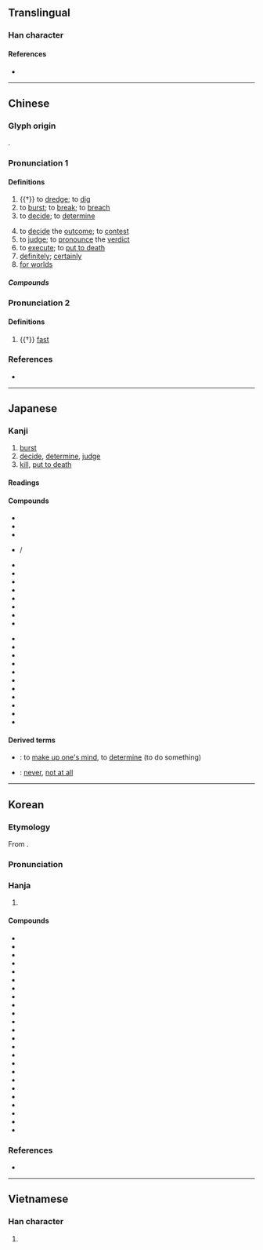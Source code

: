 {{also|决}}
{{character info}}
==Translingual==

===Han character===
{{Han char|rn=85|rad=水|as=04|sn=7|four=35130|canj=EDK|ids=⿰氵夬}}

====References====
* {{Han ref|kx=0609.030|dkj=17174|dj=1001.170|hdz=31574.030|uh=6C7A|ud=27770|bh=A84D|bd=43085}}

----

==Chinese==
{{zh-forms|s=决|alt=𣲺,决,吷-“fast”}}

===Glyph origin===
{{Han etym}}
{{Han compound|水|alt1=氵|夬|ls=psc|c1=s|c2=p}}.

===Pronunciation 1===
{{zh-pron
|m=jué
|c=kyut3
|h=pfs=kiet
|md=giók
|mn=koat
|mn-t=guag4
|w=4jyq
|mc=2
|oc=y,1
|cat=v,adv
}}

====Definitions====
{{zh-hanzi}}

# {{†}} to [[dredge]]; to [[dig]]
# to [[burst]]; to [[break]]; to [[breach]]
# to [[decide]]; to [[determine]]
#: {{zh-syn|定}}
# to [[decide]] the [[outcome]]; to [[contest]]
# to [[judge]]; to [[pronounce]] the [[verdict]]
# to [[execute]]; to [[put to death]]
# [[definitely]]; [[certainly]]
# [[for worlds]]

=====Compounds=====
{{zh-der|不決|刁天決地|堅決|了決|一決雌雄|勇決|判決離婚|勾決|假決議|包裹表決|委決不下|公決|剛毅果決|已決|引決|庭決|否決|判決|審決|對決|判決書|多數決|十蕩十決|取決|共識決|大對決|否決權|君射臣決|先決條件|刁決|剖決如流|一決高下|先決問題|刁決古憋|一決勝負|決勝千里|決死|決獄|槍決|明決|決裂|決裂索性|決戰|決計|決明子|懸決|猶豫不決|指決|決勝局|決防|狐疑不決|決癰潰疽|決嘴|決堤|未決犯|決策|斷決如流|決不待時|斷脰決腹|片言立決|發策決科|決定性|猶豫未決|毅然決然|決算|游移不決|殺伐決斷|決撒|斬決|決了|秋決|決勝|確定判決|潰決|決策千里|持疑不決|決獄斷刑|決口|懸而未決|的決|痛決|決鬥|未決|決選|狐疑未決|決疑|民族自決|決一死戰|沖決|決賽|石決明|果決|決議|決勝負|決意|決擇|決驟|決絕|決眥|決然|決烈|決明|決斷如流|決斷|決拾|決心|決定論|決定權|決定|決一雌雄|決雌雄|斬立決|躊躇不決|立決|納屨踵決|與決|絞決|遲疑不決|虞歌決別|裁決|踵決肘見|野決明|除權判決|遲疑未決|齒決|速戰速決|議決|解決|緩決|章決句斷|自決|雌雄未決|討決裂|納履決踵|複決|衝決|速決|躊躇未決|處決|評決|議決案|表決權|表決|複決權|運籌決勝}}

===Pronunciation 2===
{{zh-pron
|m=xuè
|c=hyut3
|dial=n
|mc=1
|oc=n,2
|cat=
}}

====Definitions====
{{zh-hanzi}}

# {{†}} [[fast]]

===References===
* {{R:yue:Hanzi}}

{{zh-cat|Elementary}}

----

==Japanese==

===Kanji===
{{ja-kanji|grade=3|rs=水04}}

# [[burst]]
# [[decide]], [[determine]], [[judge]]
# [[kill]], [[put to death]]

====Readings====
{{ja-readings
|goon=けち<けち<くゑち
|kanon=けつ<けつ<くゑつ
|kun=き-まる, き-める, さく-る, しゃく-る
}}

====Compounds====
{{der-top|Compounds}}{{attention|ja|readings?}}
* {{ja-l|決意}}
* {{ja-l|決溢}}
* {{ja-l|決河}}
* {{ja-l|決壊}} / {{ja-l|決潰}}
* {{ja-l|決議}}
* {{ja-l|決行}}
* {{ja-l|決済}}
* {{ja-l|決裁}}
* {{ja-l|決算}}
* {{ja-l|決死}}
* {{ja-l|決勝}}
* {{ja-l|決心}}
{{mid}}
* {{ja-l|決戦}}
* {{ja-l|決然}}
* {{ja-l|決断}}
* {{ja-l|決着}}
* {{ja-l|決定}}
* {{ja-l|決闘}}
* {{ja-l|決別}}
* {{ja-l|決裂}}
* {{ja-l|採決}}
* {{ja-l|自決}}
* {{ja-l|判決}}
{{der-bottom}}

====Derived terms====
{{der-top}}
* {{ja-r|決する|けっする}}: to [[make up one's mind]], to [[determine]] (to do something)
* {{ja-r|決して|けっして}}: {{qualifier|followed by a negative verb}} [[never]], [[not at all]]
{{der-bottom}}

----

==Korean==

===Etymology===
From {{der|ko|ltc|sort=결|-}} {{ltc-l|決|id=2}}.
{{hanja-ety
|dk={{okm-l|ᄀᆑᇙ〮|kyyélq|link=no}}
|m3={{okm-l|결|kyel}}
|m3h={{okm-l|결[[ᄒᆞ다|ᄒᆞᆯ]]|kyel-hol}}
}}
===Pronunciation===
{{ko-hanja-pron|결}}

===Hanja===
{{ko-hanja-search}}
{{ko-hanja|결단하다|결단할|결}}

# {{hanja form of|결|to [[decide]]; to [[determine]]; to [[judge]]|affix}}

====Compounds====
{{der-top3|Compounds}}
* {{ko-l|가결|可決}}
* {{ko-l|기결|旣決}}
* {{ko-l|결단|決斷}}
* {{ko-l|결렬|決裂}}
* {{ko-l|결산|決算}}
* {{ko-l|결선|決選}}
* {{ko-l|결승|決勝}}
* {{ko-l|결사|決死}}
* {{ko-l|결심|決心}}
* {{ko-l|결의|決意}}
* {{ko-l|결전|決戰}}
* {{ko-l|결정|決定}}
* {{ko-l|결제|決濟}}
* {{ko-l|결판|決判}}
* {{ko-l|대결|對決}}
* {{ko-l|미결|未決}}
* {{ko-l|선결|先決}}
* {{ko-l|부결|否決}}
* {{ko-l|의결|議決}}
* {{ko-l|자결|自決}}
* {{ko-l|판결|判決}}
* {{ko-l|평결|評決}}
* {{ko-l|표결|表決}}
* {{ko-l|해결|解決}}
{{der-bottom}}

===References===
* {{R:hanjadoc|5821}}

----

==Vietnamese==

===Han character===
{{vi-readings|reading=quyết|rs=水04}}

# {{rfdef|vi|sort=水04}}